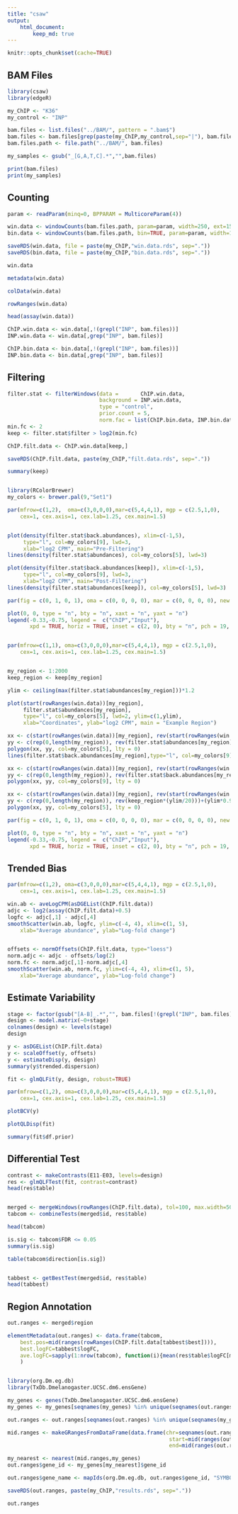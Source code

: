 ```yaml
---
title: "csaw"
output: 
    html_document:
        keep_md: true
---
```


```r
knitr::opts_chunk$set(cache=TRUE)
```

## BAM Files


```r
library(csaw)
library(edgeR)

my_ChIP <- "K36"
my_control <- "INP"

bam.files <- list.files("../BAM/", pattern = ".bam$")
bam.files <- bam.files[grep(paste(my_ChIP,my_control,sep="|"), bam.files)]
bam.files.path <- file.path("../BAM/", bam.files)

my_samples <- gsub("_[G,A,T,C].*","",bam.files)

print(bam.files)
print(my_samples)
```

## Counting

```r
param <- readParam(minq=0, BPPARAM = MulticoreParam(4))

win.data <- windowCounts(bam.files.path, param=param, width=250, ext=150)
bin.data <- windowCounts(bam.files.path, bin=TRUE, param=param, width=10000)

saveRDS(win.data, file = paste(my_ChIP,"win.data.rds", sep="."))
saveRDS(bin.data, file = paste(my_ChIP,"bin.data.rds", sep="."))

win.data

metadata(win.data)

colData(win.data)

rowRanges(win.data)

head(assay(win.data))
```

```r

ChIP.win.data <- win.data[,!(grepl("INP", bam.files))]
INP.win.data <- win.data[,grep("INP", bam.files)]

ChIP.bin.data <- bin.data[,!(grepl("INP", bam.files))]
INP.bin.data <- bin.data[,grep("INP", bam.files)]

```

## Filtering


```r
filter.stat <- filterWindows(data =       ChIP.win.data, 
                             background = INP.win.data, 
                             type = "control", 
                             prior.count = 5, 
                             norm.fac = list(ChIP.bin.data, INP.bin.data))
min.fc <- 2
keep <- filter.stat$filter > log2(min.fc)

ChIP.filt.data <- ChIP.win.data[keep,]

saveRDS(ChIP.filt.data, paste(my_ChIP,"filt.data.rds", sep="."))

summary(keep)


library(RColorBrewer)
my_colors <- brewer.pal(9,"Set1")

par(mfrow=c(1,2),  oma=c(3,0,0,0),mar=c(5,4,4,1), mgp = c(2.5,1,0),
    cex=1, cex.axis=1, cex.lab=1.25, cex.main=1.5)


plot(density(filter.stat$back.abundances), xlim=c(-1,5), 
     type="l", col=my_colors[9], lwd=3,
     xlab="log2 CPM", main="Pre-Filtering")
lines(density(filter.stat$abundances), col=my_colors[5], lwd=3)

plot(density(filter.stat$back.abundances[keep]), xlim=c(-1,5), 
     type="l", col=my_colors[9], lwd=3,
     xlab="log2 CPM", main="Post-Filtering")
lines(density(filter.stat$abundances[keep]), col=my_colors[5], lwd=3)

par(fig = c(0, 1, 0, 1), oma = c(0, 0, 0, 0), mar = c(0, 0, 0, 0), new = TRUE)

plot(0, 0, type = "n", bty = "n", xaxt = "n", yaxt = "n")
legend(-0.33,-0.75, legend =  c("ChIP","Input"),
       xpd = TRUE, horiz = TRUE, inset = c(2, 0), bty = "n", pch = 19, col = my_colors[c(5,9)], cex = 1.25)


par(mfrow=c(1,1), oma=c(3,0,0,0),mar=c(5,4,4,1), mgp = c(2.5,1,0),
    cex=1, cex.axis=1, cex.lab=1.25, cex.main=1.5)


my_region <- 1:2000
keep_region <- keep[my_region]

ylim <- ceiling(max(filter.stat$abundances[my_region]))*1.2

plot(start(rowRanges(win.data))[my_region], 
     filter.stat$abundances[my_region],
     type="l", col=my_colors[5], lwd=2, ylim=c(1,ylim),
     xlab="Coordinates", ylab="log2 CPM", main = "Example Region")

xx <- c(start(rowRanges(win.data))[my_region], rev(start(rowRanges(win.data))[my_region]))
yy <- c(rep(0,length(my_region)), rev(filter.stat$abundances[my_region]))
polygon(xx, yy, col=my_colors[5], lty = 0)
lines(filter.stat$back.abundances[my_region],type="l", col=my_colors[9], lwd=2)

xx <- c(start(rowRanges(win.data))[my_region], rev(start(rowRanges(win.data))[my_region]))
yy <- c(rep(0,length(my_region)), rev(filter.stat$back.abundances[my_region]))
polygon(xx, yy, col=my_colors[9], lty = 0)

xx <- c(start(rowRanges(win.data))[my_region], rev(start(rowRanges(win.data))[my_region]))
yy <- c(rep(0,length(my_region)), rev(keep_region*(ylim/20)))+(ylim*0.95)
polygon(xx, yy, col=my_colors[5], lty = 0)

par(fig = c(0, 1, 0, 1), oma = c(0, 0, 0, 0), mar = c(0, 0, 0, 0), new = TRUE)

plot(0, 0, type = "n", bty = "n", xaxt = "n", yaxt = "n")
legend(-0.33,-0.75, legend =  c("ChIP","Input"),
       xpd = TRUE, horiz = TRUE, inset = c(2, 0), bty = "n", pch = 19, col = my_colors[c(5,9)], cex = 1.25)

```

## Trended Bias

```r
par(mfrow=c(1,2), oma=c(3,0,0,0),mar=c(5,4,4,1), mgp = c(2.5,1,0),
    cex=1, cex.axis=1, cex.lab=1.25, cex.main=1.5)

win.ab <- aveLogCPM(asDGEList(ChIP.filt.data))
adjc <- log2(assay(ChIP.filt.data)+0.5)
logfc <- adjc[,1] - adjc[,4]
smoothScatter(win.ab, logfc, ylim=c(-4, 4), xlim=c(1, 5),
    xlab="Average abundance", ylab="Log-fold change")


offsets <- normOffsets(ChIP.filt.data, type="loess")
norm.adjc <- adjc - offsets/log(2)
norm.fc <- norm.adjc[,1]-norm.adjc[,4]
smoothScatter(win.ab, norm.fc, ylim=c(-4, 4), xlim=c(1, 5),
    xlab="Average abundance", ylab="Log-fold change")
```

## Estimate Variability

```r
stage <- factor(gsub("[A-B]_.*","", bam.files[!(grepl("INP", bam.files))]))
design <- model.matrix(~0+stage)
colnames(design) <- levels(stage)
design

y <- asDGEList(ChIP.filt.data)
y <- scaleOffset(y, offsets)
y <- estimateDisp(y, design)
summary(y$trended.dispersion)

fit <- glmQLFit(y, design, robust=TRUE)

par(mfrow=c(1,2), oma=c(3,0,0,0),mar=c(5,4,4,1), mgp = c(2.5,1,0),
    cex=1, cex.axis=1, cex.lab=1.25, cex.main=1.5)

plotBCV(y)

plotQLDisp(fit)

summary(fit$df.prior)
```



## Differential Test


```r
contrast <- makeContrasts(E11-E03, levels=design)
res <- glmQLFTest(fit, contrast=contrast)
head(res$table)


merged <- mergeWindows(rowRanges(ChIP.filt.data), tol=100, max.width=5000)
tabcom <- combineTests(merged$id, res$table)

head(tabcom)

is.sig <- tabcom$FDR <= 0.05
summary(is.sig)

table(tabcom$direction[is.sig])


tabbest <- getBestTest(merged$id, res$table)
head(tabbest)
```




## Region Annotation

```r
out.ranges <- merged$region

elementMetadata(out.ranges) <- data.frame(tabcom,
    best.pos=mid(ranges(rowRanges(ChIP.filt.data[tabbest$best]))),
    best.logFC=tabbest$logFC,
    ave.logFC=sapply(1:nrow(tabcom), function(i){mean(res$table$logFC[merged$id == i]) })
    )


library(org.Dm.eg.db)
library(TxDb.Dmelanogaster.UCSC.dm6.ensGene)

my_genes <- genes(TxDb.Dmelanogaster.UCSC.dm6.ensGene)
my_genes <- my_genes[seqnames(my_genes) %in% unique(seqnames(out.ranges))]

out.ranges <- out.ranges[seqnames(out.ranges) %in% unique(seqnames(my_genes))]

mid.ranges <- makeGRangesFromDataFrame(data.frame(chr=seqnames(out.ranges),
                                                   start=mid(ranges(out.ranges)),
                                                   end=mid(ranges(out.ranges))))

my_nearest <- nearest(mid.ranges,my_genes)
out.ranges$gene_id <- my_genes[my_nearest]$gene_id

out.ranges$gene_name <- mapIds(org.Dm.eg.db, out.ranges$gene_id, "SYMBOL", keytype="ENSEMBL", multiVals="first")

saveRDS(out.ranges, paste(my_ChIP,"results.rds", sep="."))

out.ranges
```



